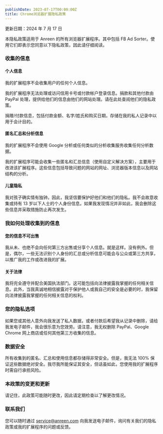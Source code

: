 ```yaml
---
publishDate: 2023-07-17T00:00:00Z
title: Chrome浏览器扩展隐私政策
---
```


更新日期：2024 年 7 月 17 日

本隐私政策适用于 Anreen 的所有浏览器扩展程序。其中包括 FB Ad Sorter。使用它们即表示您同意以下隐私政策，因此请仔细阅读。

### 收集的信息
#### 个人信息
我的扩展程序不会收集用户的任何个人信息。

我的扩展程序无法处理或访问信用卡号或付款帐户登录信息。捐款和其他付款由 PayPal 处理，提供给他们的信息由他们的网站处理。请在此处查阅他们的隐私政策。

捐赠/付款信息，包括付款金额、名字/姓氏和购买日期，存储在我的私人记录中以用于会计目的。

#### 匿名汇总和分析信息
我的扩展程序不会使用 Google 分析或任何类似的分析收集服务收集任何分析数据。

我的扩展程序可能会收集一些匿名和汇总信息（使用自定义解决方案），主要用于改进该扩展程序。这些信息包括导致问题的网站的网址、浏览器版本信息以及网站结构的分析。

#### 儿童隐私
我对孩子确实情有独钟。因此，我坚信要保护好他们和他们的隐私。我不会故意收集或持有 13 岁以下人士的个人身份信息。如果我发现情况并非如此，我会删除这些信息并采取措施防止再次发生。

### 我如何处理收集到的信息
#### 您的信息不可出售
我从未、也绝不会向任何第三方出售或分享个人信息。就是这样。没有例外。但是，偶尔，一些无法识别个人身份的汇总或分析信息可能会与公众或第三方共享，以推广我的工作或改进我的扩展。

#### 关于法律
我将完全遵守并配合美国执法部门。这可能包括向法律披露我掌握的任何相关信息。此外，当我真诚地相信披露对于保护他人或我自己的安全是必要的时，我保留向法律披露我掌握的任何相关信息的权利。

### 您的隐私选项
如果您或其他人意外向我发送了私人数据，或者付款后希望我从记录中删除，请给我发电子邮件，我会很乐意为您效劳。请注意，我无权删除 PayPal、Google Chrome 网上商店或任何其他第三方收集的信息。

### 数据安全
所有收集到的匿名、汇总和使用信息都存储得非常安全。但是，我无法 100% 保证这些数据绝对安全。我尽我所能保证其安全，但话虽如此，您使用我的扩展程序时需自行承担风险。

### 本政策的变更和更新
请记住，此政策可能随时更改，因此请定期检查以了解更改情况。

### 联系我们
您可以随时通过 service@anreen.com 向我发送电子邮件，询问有关我们的隐私政策或我的扩展程序的问题或反馈。